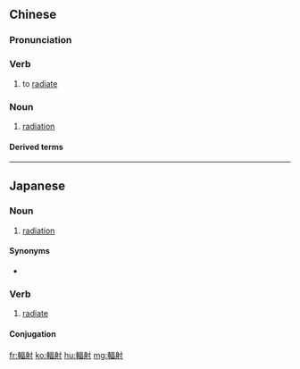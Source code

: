 {{also|辐射}}
==Chinese==
{{zh-forms|s=辐射}}

===Pronunciation===
{{zh-pron
|m=fúshè
|c=fuk1 se6
|h=pfs=fuk-sa
|mn=hok-siā
|cat=v,n
}}

===Verb===
{{zh-verb}}

# to [[radiate]]

===Noun===
{{zh-noun}}

# [[radiation]]

====Derived terms====
{{zh-der|電磁輻射|輻射防護|熱輻射}}

{{zh-cat|Advanced}}

----

==Japanese==
{{ja-kanjitab|ふく|しゃ|yomi=on}}

===Noun===
{{ja-noun|ふくしゃ}}

# [[radiation]]

====Synonyms====
* {{ja-r|放射|ほうしゃ}}

===Verb===
{{ja-verb-suru|ふくしゃ}}

# [[radiate]]

====Conjugation====
{{ja-suru|ふくしゃ}}

[[fr:輻射]]
[[ko:輻射]]
[[hu:輻射]]
[[mg:輻射]]